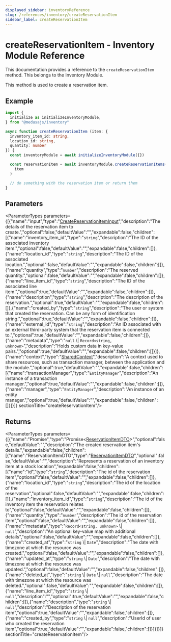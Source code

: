 ```yaml
---
displayed_sidebar: inventoryReference
slug: /references/inventory/createReservationItem
sidebar_label: createReservationItem
---
```



# createReservationItem - Inventory Module Reference

This documentation provides a reference to the `createReservationItem` method. This belongs to the Inventory Module.

This method is used to create a reservation item.

## Example

```ts
import {
  initialize as initializeInventoryModule,
} from "@medusajs/inventory"

async function createReservationItem (item: {
  inventory_item_id: string,
  location_id: string,
  quantity: number
}) {
  const inventoryModule = await initializeInventoryModule({})

  const reservationItem = await inventoryModule.createReservationItems(
    item
  )

  // do something with the reservation item or return them
}
```

## Parameters

<ParameterTypes parameters={[{"name":"input","type":"[CreateReservationItemInput](../../interfaces/inventory.CreateReservationItemInput.mdx)","description":"The details of the reservation item to create.","optional":false,"defaultValue":"","expandable":false,"children":[{"name":"inventory_item_id","type":"`string`","description":"The ID of the associated inventory item.","optional":false,"defaultValue":"","expandable":false,"children":[]},{"name":"location_id","type":"`string`","description":"The ID of the associated location.","optional":false,"defaultValue":"","expandable":false,"children":[]},{"name":"quantity","type":"`number`","description":"The reserved quantity.","optional":false,"defaultValue":"","expandable":false,"children":[]},{"name":"line_item_id","type":"`string`","description":"The ID of the associated line item.","optional":true,"defaultValue":"","expandable":false,"children":[]},{"name":"description","type":"`string`","description":"The description of the reservation.","optional":true,"defaultValue":"","expandable":false,"children":[]},{"name":"created_by","type":"`string`","description":"The user or system that created the reservation. Can be any form of identification string.","optional":true,"defaultValue":"","expandable":false,"children":[]},{"name":"external_id","type":"`string`","description":"An ID associated with an external third-party system that the reservation item is connected to.","optional":true,"defaultValue":"","expandable":false,"children":[]},{"name":"metadata","type":"`null` \\| `Record<string, unknown>`","description":"Holds custom data in key-value pairs.","optional":true,"defaultValue":"","expandable":false,"children":[]}]},{"name":"context","type":"[SharedContext](../../interfaces/inventory.SharedContext.mdx)","description":"A context used to share resources, such as transaction manager, between the application and the module.","optional":true,"defaultValue":"","expandable":false,"children":[{"name":"transactionManager","type":"`EntityManager`","description":"An instance of a transaction manager.","optional":true,"defaultValue":"","expandable":false,"children":[]},{"name":"manager","type":"`EntityManager`","description":"An instance of an entity manager.","optional":true,"defaultValue":"","expandable":false,"children":[]}]}]}  sectionTitle="createReservationItem"/>

## Returns

<ParameterTypes parameters={[{"name":"Promise","type":"Promise&#60;[ReservationItemDTO](../../types/inventory.ReservationItemDTO.mdx)&#62;","optional":false,"defaultValue":"","description":"The created reservation item's details.","expandable":false,"children":[{"name":"ReservationItemDTO","type":"[ReservationItemDTO](../../types/inventory.ReservationItemDTO.mdx)","optional":false,"defaultValue":"","description":"Represents a reservation of an inventory item at a stock location","expandable":false,"children":[{"name":"id","type":"`string`","description":"The id of the reservation item","optional":false,"defaultValue":"","expandable":false,"children":[]},{"name":"location_id","type":"`string`","description":"The id of the location of the reservation","optional":false,"defaultValue":"","expandable":false,"children":[]},{"name":"inventory_item_id","type":"`string`","description":"The id of the inventory item the reservation relates to","optional":false,"defaultValue":"","expandable":false,"children":[]},{"name":"quantity","type":"`number`","description":"The id of the reservation item","optional":false,"defaultValue":"","expandable":false,"children":[]},{"name":"metadata","type":"`Record<string, unknown>` \\| `null`","description":"An optional key-value map with additional details","optional":false,"defaultValue":"","expandable":false,"children":[]},{"name":"created_at","type":"`string` \\| `Date`","description":"The date with timezone at which the resource was created.","optional":false,"defaultValue":"","expandable":false,"children":[]},{"name":"updated_at","type":"`string` \\| `Date`","description":"The date with timezone at which the resource was updated.","optional":false,"defaultValue":"","expandable":false,"children":[]},{"name":"deleted_at","type":"`string` \\| `Date` \\| `null`","description":"The date with timezone at which the resource was deleted.","optional":false,"defaultValue":"","expandable":false,"children":[]},{"name":"line_item_id","type":"`string` \\| `null`","description":"","optional":true,"defaultValue":"","expandable":false,"children":[]},{"name":"description","type":"`string` \\| `null`","description":"Description of the reservation item","optional":true,"defaultValue":"","expandable":false,"children":[]},{"name":"created_by","type":"`string` \\| `null`","description":"UserId of user who created the reservation item","optional":true,"defaultValue":"","expandable":false,"children":[]}]}]}]}  sectionTitle="createReservationItem"/>
